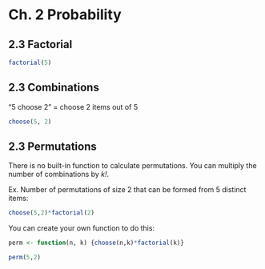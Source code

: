# Ch. 2 Probability {-}

## 2.3 Factorial {-}

```r
factorial(5)
```

## 2.3 Combinations {-}

"5 choose 2" = choose 2 items out of 5

```r
choose(5, 2)
```

## 2.3 Permutations {-}

There is no built-in function to calculate permutations.  You can multiply the number of combinations by *k!*.

Ex. Number of permutations of size 2 that can be formed from 5 distinct items:

```r
choose(5,2)*factorial(2)
```

You can create your own function to do this:
```r
perm <- function(n, k) {choose(n,k)*factorial(k)}

perm(5,2)
```

